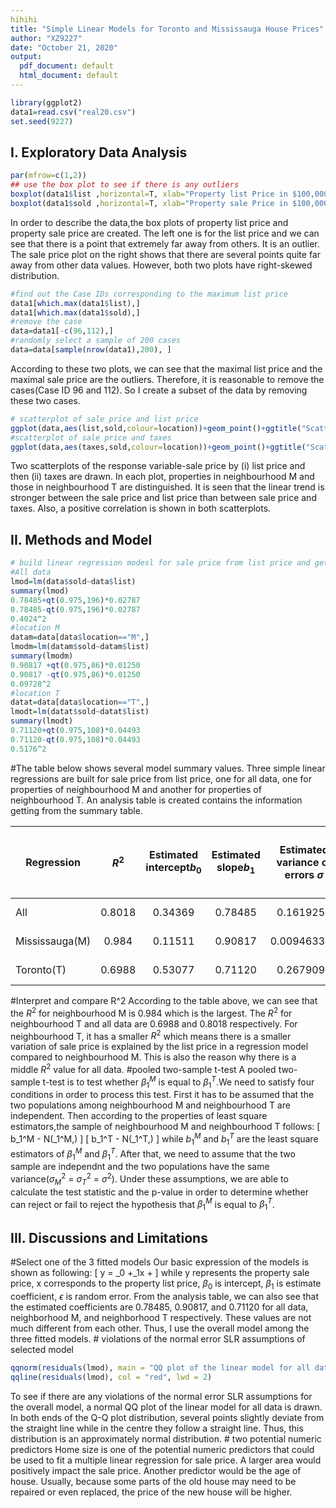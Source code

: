 ```yaml
---
hihihi
title: "Simple Linear Models for Toronto and Mississauga House Prices"
author: "XZ9227"
date: "October 21, 2020"
output:
  pdf_document: default
  html_document: default
---
```


```r
library(ggplot2)
data1=read.csv("real20.csv")
set.seed(9227)
```


## I. Exploratory Data Analysis

```r
par(mfrow=c(1,2))
## use the box plot to see if there is any outliers
boxplot(data1$list ,horizontal=T, xlab="Property list Price in $100,000", main="boxplot of list price 9227")
boxplot(data1$sold ,horizontal=T, xlab="Property sale Price in $100,000", main="boxplot of sale price 9227")
```

  In order to describe the data,the box plots of property list price and property sale price are created. The left one is for the list price and we can see that there is a point that extremely far away from others. It is an outlier. The sale price plot on the right shows that there are several points quite far away from other data values.  However, both two plots have right-skewed distribution.\par


```r
#find out the Case IDs corresponding to the maximum list price
data1[which.max(data1$list),]
data1[which.max(data1$sold),]
#remove the case
data=data1[-c(96,112),]
#randomly select a sample of 200 cases
data=data[sample(nrow(data1),200), ]
```

  According to these two plots, we can see that the maximal list price and the maximal sale price are the outliers. Therefore, it is reasonable to remove the cases(Case ID 96 and 112). So I create a subset of the data by removing these two cases.\par


```r
# scatterplot of sale price and list price
ggplot(data,aes(list,sold,colour=location))+geom_point()+ggtitle("Scatter plot of Sale price by list price - 9227")+xlab("Property list Price in $100,000")+ ylab("Property Sale Price in $100,000")
#scatterplot of sale price and taxes
ggplot(data,aes(taxes,sold,colour=location))+geom_point()+ggtitle("Scatter plot of Sale price by taxes - 9227")+xlab("Property taxes in dollars")+ ylab("Property Sale Price in $100,000")
```

  Two scatterplots of the response variable-sale price by (i) list price and then (ii) taxes are drawn. In each plot, properties in neighbourhood M and those in neighbourhood T are distinguished. It is seen that the linear trend is stronger between the sale price and list price than between sale price and taxes. Also, a positive correlation is shown in both scatterplots.\par


## II. Methods and Model


```r
# build linear regression modesl for sale price from list price and get information from the summary tables
#All data
lmod=lm(data$sold~data$list)
summary(lmod)
0.78485+qt(0.975,196)*0.02787
0.78485-qt(0.975,196)*0.02787
0.4024^2
#location M
datam=data[data$location=="M",]
lmodm=lm(datam$sold~datam$list)
summary(lmodm)
0.90817 +qt(0.975,86)*0.01250 
0.90817 -qt(0.975,86)*0.01250 
0.09728^2
#location T
datat=data[data$location=="T",]
lmodt=lm(datat$sold~datat$list)
summary(lmodt)
0.71120+qt(0.975,108)*0.04493 
0.71120-qt(0.975,108)*0.04493
0.5176^2
```

#The table below shows several model summary values.\par

  Three simple linear regressions are built for sale price from list price, one for all data, one for properties of neighbourhood M and another for properties of neighbourhood T. An analysis table is created contains the information getting from the summary table.\par

Regression |      $R^2$     | Estimated intercept$b_0$ | Estimated slope$b_1$ | Estimated variance of errors $\sigma$   | p-value for $H_0: \beta_1=0$ | 95% confidence interval for slope parameter
-----------|:-----------: |:-----------: |:-----------: |:-----------: |:-----------: |:-----------: |
All |0.8018 | 0.34369   | 0.78485 |0.1619258 | p < 0.0001 | (0.7298864, 0.8398136)
Mississauga(M) | 0.984 | 0.11511  | 0.90817 |0.009463398 | p < 0.0001 | (0.8833208, 0.9330192)
Toronto(T) |0.6988 | 0.53077  | 0.71120 |0.2679098 | p < 0.0001 | (0.6221409, 0.8002591)

\newpage
#Interpret and compare R^2\par
  According to the table above, we can see that the $R^2$ for neighbourhood M is 0.984 which is the largest. The $R^2$ for neighbourhood T and  all data are 0.6988 and 0.8018 respectively. For neighbourhood T, it has a smaller $R^2$ which means there is a smaller variation of sale price is explained by the list price in a regression model compared to neighbourhood M. This is also the reason why there is a middle $R^2$ value for all data.\par


#pooled two-sample t-test\par

A pooled two-sample t-test is to test whether $\beta_1^M$ is equal to $\beta_1^T$.We need to satisfy four conditions in order to process this test. First it has to be assumed that the two populations among neighbourhood M and neighbourhood T are independent.\par

Then according to the properties of least square estimators,the sample of neighbourhood M and neighbourhood T follows:\par
\[
 b_1^M - N(\beta_1^M,\frac{\sigma_M^2}{SXX_M})
\]
\[
b_1^T - N(\beta_1^T,\frac{\sigma_T^2}{SXX_T})
\]
while $b_1^M$ and $b_1^T$ are the least square estimators of $\beta_1^M$ and $\beta_1^T$.\par

After that, we need to assume that the two sample are independnt and the two populations have the same variance($\sigma_M^2$ = $\sigma_T^2$ = $\sigma^2$).\par

Under these assumptions, we are able to calculate the test statistic and the p-value in order to determine whether can reject or fail to reject the hypothesis that $\beta_1^M$ is equal to $\beta_1^T$.\par




## III. Discussions and Limitations

#Select one of the 3 fitted models\par

Our basic expression of the models is shown as following:\par
\[
y = \beta_0 +\beta_1x + \epsilon
\]
while y represents the property sale price, x corresponds to the property list price, $\beta_0$ is intercept, $\beta_1$ is estimate coefficient, $\epsilon$ is random error.\par
From the analysis table, we can also see that the estimated coefficients are 0.78485, 0.90817, and 0.71120 for all data, neighborhood M, and neighborhood T respectively. These values are not much different from each other. Thus, I use the overall model among the three fitted models. \par


\newpage
# violations of the normal error SLR assumptions of selected model\par
```r
qqnorm(residuals(lmod), main = "QQ plot of the linear model for all data -9227")
qqline(residuals(lmod), col = "red", lwd = 2)
```
   
    
  To see if there are any violations of the normal error SLR assumptions for the overall model, a normal QQ plot of the linear model for all data is drawn. In both ends of the Q-Q plot distribution, several points slightly deviate from the straight line while in the centre they follow a straight line. Thus, this distribution is an approximately normal distribution.\par

# two potential numeric predictors\par
  Home size is one of the potential numeric predictors that could be used to fit a multiple linear regression for sale price. A larger area would positively impact the sale price. Another predictor would be the age of house. Usually, because some parts of the old house may need to be repaired or even replaced, the price of the new house will be higher.\par
